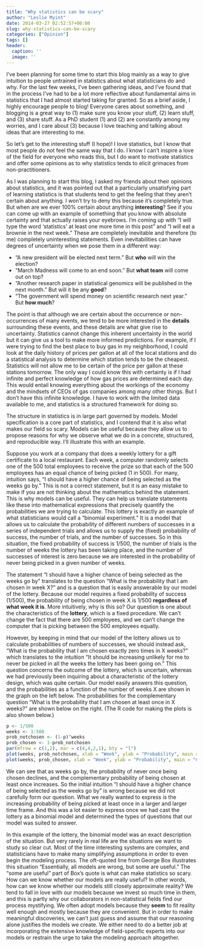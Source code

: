 ```yaml
---
title: "Why statistics can be scary"
author: "Leslie Myint"
date: 2014-03-27 02:52:57+00:00
slug: why-statistics-can-be-scary
categories: ["Opinion"]
tags: []
header:
  caption: ''
  image: ''
---
```


I've been planning for some time to start this blog mainly as a way to give intuition to people untrained in statistics about what statisticians do and why. For the last few weeks, I've been gathering ideas, and I've found that in the process I've had to be a lot more reflective about fundamental aims in statistics that I had almost started taking for granted. So as a brief aside, I highly encourage people to blog! Everyone cares about something, and blogging is a great way to (1) make sure you know your stuff, (2) learn stuff, and (3) share stuff. As a PhD student (1) and (2) are constantly among my worries, and I care about (3) because I love teaching and talking about ideas that are interesting to me.

So let’s get to the interesting stuff (I hope)! I love statistics, but I know that most people do not feel the same way that I do. I know I can’t inspire a love of the field for everyone who reads this, but I do want to motivate statistics and offer some opinions as to why statistics tends to elicit grimaces from non-practitioners.

As I was planning to start this blog, I asked my friends about their opinions about statistics, and it was pointed out that a particularly unsatisfying part of learning statistics is that students tend to get the feeling that they aren’t certain about anything. I won't try to deny this because it's completely true. But when are we ever 100% certain about anything **interesting**? See if you can come up with an example of something that you know with absolute certainty and that actually raises your eyebrows. I’m coming up with "I will type the word 'statistics' at least one more time in this post" and "I will eat a brownie in the next week." These are completely inevitable and therefore (to me) completely uninteresting statements. Even inevitabilities can have degrees of uncertainty when we pose them in a different way:
	
  * "A new president will be elected next term." But **who** will win the election?
  * "March Madness will come to an end soon." But **what team** will come out on top?
  * "Another research paper in statistical genomics will be published in the next month." But will it be any **good**?
  * "The government will spend money on scientific research next year." But **how much**?

The point is that although we are certain about the occurrence or non-occurrences of many events, we tend to be more interested in the **details** surrounding these events, and these details are what give rise to uncertainty. Statistics cannot change this inherent uncertainty in the world but it can give us a tool to make more informed predictions. For example, if I were trying to find the best place to buy gas in my neighborhood, I could look at the daily history of prices per gallon at all of the local stations and do a statistical analysis to determine which station tends to be the cheapest. Statistics will not allow me to be certain of the price per gallon at these stations tomorrow. The only way I could know this with certainty is if I had infinite and perfect knowledge of how gas prices are determined each day. This would entail knowing everything about the workings of the economy and the mindsets of CEOs of gas companies among many other things. But I don’t have this infinite knowledge. I have to work with the limited data available to me, and statistics is a structured framework for doing so.

The structure in statistics is in large part governed by models. Model specification is a core part of statistics, and I contend that it is also what makes our field so scary. Models can be useful because they allow us to propose reasons for why we observe what we do in a concrete, structured, and reproducible way. I'll illustrate this with an example.

Suppose you work at a company that does a weekly lottery for a gift certificate to a local restaurant. Each week, a computer randomly selects one of the 500 total employees to receive the prize so that each of the 500 employees has an equal chance of being picked (1 in 500). For many, intuition says, "I should have a higher chance of being selected as the weeks go by." This is not a correct statement, but it is an easy mistake to make if you are not thinking about the mathematics behind the statement. This is why models can be useful. They can help us translate statements like these into mathematical expressions that precisely quantify the probabilities we are trying to calculate. This lottery is exactly an example of what statisticians would call a "binomial experiment." It is a model that allows us to calculate the probability of different numbers of successes in a series of independent trials and allows us to supply the (fixed) probability of success, the number of trials, and the number of successes. So in this situation, the fixed probability of success is 1/500, the number of trials is the number of weeks the lottery has been taking place, and the number of successes of interest is zero because we are interested in the probability of never being picked in a given number of weeks.

The statement "I should have a higher chance of being selected as the weeks go by" translates to the question "What is the probability that I am chosen in week X?" and is a question that is easily answerable by our model of the lottery. Because our model requires a fixed probability of success (1/500), the probability of being chosen in week X is 1/500 **regardless of what week it is**. More intuitively, why is this so? Our question is one about the characteristics of the **lottery**, which is a fixed procedure. We can’t change the fact that there are 500 employees, and we can’t change the computer that is picking between the 500 employees equally.

However, by keeping in mind that our model of the lottery allows us to calculate probabilities of numbers of successes, we should instead ask, "What is the probability that I am chosen exactly zero times in X weeks?" which translates to the intuition "It should be increasing unlikely for me to never be picked in all the weeks the lottery has been going on." This question concerns the outcome of the lottery, which is uncertain, whereas we had previously been inquiring about a characteristic of the lottery design, which was quite certain. Our model easily answers this question, and the probabilities as a function of the number of weeks X are shown in the graph on the left below. The probabilities for the complementary question "What is the probability that I am chosen at least once in X weeks?" are shown below on the right. (The R code for making the plots is also shown below.)

```r
p <- 1/500
weeks <- 1:500
prob_notchosen <- (1-p)^weeks
prob_chosen <- 1-prob_notchosen
par(mfrow = c(1,2), mar = c(4,4,2,1), bty = "l")
plot(weeks, prob_notchosen, xlab = "Week", ylab = "Probability", main = "Never being chosen", type = "l", ylim = c(0,1))
plot(weeks, prob_chosen, xlab = "Week", ylab = "Probability", main = "Chosen at least once", type = "l", ylim = c(0,1))
```

We can see that as weeks go by, the probability of never once being chosen declines, and the complementary probability of being chosen at least once increases. So the initial intuition "I should have a higher chance of being selected as the weeks go by" is wrong because we did not carefully form our question. What we really wanted to express is the increasing probability of being picked at least once in a larger and larger time frame. And this was a lot easier to express once we had cast the lottery as a binomial model and determined the types of questions that our model was suited to answer.

In this example of the lottery, the binomial model was an exact description of the situation. But very rarely in real life are the situations we want to study so clear cut. Most of the time interesting systems are complex, and statisticians have to make many simplifying assumptions in order to even begin the modeling process. The oft-quoted line from George Box illustrates this situation "Essentially, all models are wrong, but some are useful." The "some are useful" part of Box’s quote is what can make statistics so scary. How can we know whether our models are really useful? In other words, how can we know whether our models still closely approximate reality? We tend to fall in love with our models because we invest so much time in them, and this is partly why our collaborators in non-statistical fields find our process mystifying. We often adopt models because they **seem** to fit reality well enough and mostly because they are convenient. But in order to make meaningful discoveries, we can’t just guess and assume that our reasoning alone justifies the models we create. We either need to do a better job at incorporating the extensive knowledge of field-specific experts into our models or restrain the urge to take the modeling approach altogether.
